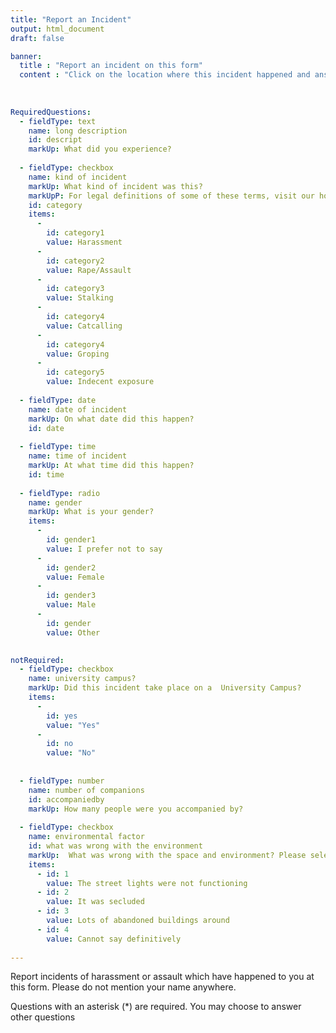 ```yaml
--- 
title: "Report an Incident"
output: html_document
draft: false 

banner:
  title : "Report an incident on this form"
  content : "Click on the location where this incident happened and answer these questions"
    
    
    
RequiredQuestions: 
  - fieldType: text
    name: long description
    id: descript
    markUp: What did you experience?
    
  - fieldType: checkbox
    name: kind of incident
    markUp: What kind of incident was this?
    markUpP: For legal definitions of some of these terms, visit our home page. 
    id: category 
    items:
      - 
        id: category1
        value: Harassment
      - 
        id: category2
        value: Rape/Assault
      - 
        id: category3 
        value: Stalking
      - 
        id: category4 
        value: Catcalling
      - 
        id: category4
        value: Groping
      -
        id: category5
        value: Indecent exposure
  
  - fieldType: date
    name: date of incident
    markUp: On what date did this happen?
    id: date
  
  - fieldType: time
    name: time of incident
    markUp: At what time did this happen?
    id: time
  
  - fieldType: radio
    name: gender
    markUp: What is your gender?
    items: 
      -
        id: gender1
        value: I prefer not to say
      -
        id: gender2
        value: Female
      -
        id: gender3
        value: Male
      -
        id: gender
        value: Other

  
notRequired:
  - fieldType: checkbox
    name: university campus?
    markUp: Did this incident take place on a  University Campus?
    items: 
      - 
        id: yes
        value: "Yes"
      - 
        id: no
        value: "No"
 
  
  - fieldType: number
    name: number of companions
    id: accompaniedby
    markUp: How many people were you accompanied by?
  
  - fieldType: checkbox
    name: environmental factor
    id: what was wrong with the environment
    markUp:  What was wrong with the space and environment? Please select all the options you think are relevant
    items: 
      - id: 1
        value: The street lights were not functioning
      - id: 2
        value: It was secluded
      - id: 3
        value: Lots of abandoned buildings around
      - id: 4
        value: Cannot say definitively
  
---
```



 
Report incidents of harassment or assault which have happened to you at this form. Please do not mention your name anywhere.

Questions with an asterisk (*) are required. You may choose to answer other questions
